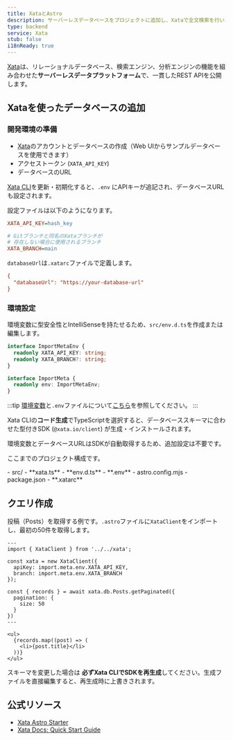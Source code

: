 ```yaml
---
title: XataとAstro
description: サーバーレスデータベースをプロジェクトに追加し、Xataで全文検索を行いましょう。
type: backend
service: Xata
stub: false
i18nReady: true
---
```


[Xata](https://xata.io)は、リレーショナルデータベース、検索エンジン、分析エンジンの機能を組み合わせた**サーバーレスデータプラットフォーム**で、一貫したREST APIを公開します。

## Xataを使ったデータベースの追加

### 開発環境の準備

- [Xata](https://app.xata.io/signin)のアカウントとデータベースの作成（Web UIからサンプルデータベースを使用できます）
- アクセストークン (`XATA_API_KEY`)
- データベースのURL

[Xata CLI](https://xata.io/docs/getting-started/installation)を更新・初期化すると、`.env` にAPIキーが追記され、データベースURLも設定されます。

設定ファイルは以下のようになります。

```ini title=".env"
XATA_API_KEY=hash_key

# Gitブランチと同名のXataブランチが
# 存在しない場合に使用されるブランチ
XATA_BRANCH=main
```

`databaseUrl`は`.xatarc`ファイルで定義します。

```ini title=".xatarc"
{
  "databaseUrl": "https://your-database-url"
}
```

### 環境設定

環境変数に型安全性とIntelliSenseを持たせるため、`src/env.d.ts`を作成または編集します。

```ts title="src/env.d.ts"
interface ImportMetaEnv {
  readonly XATA_API_KEY: string;
  readonly XATA_BRANCH?: string;
}

interface ImportMeta {
  readonly env: ImportMetaEnv;
}
```

:::tip
[環境変数](/ja/guides/environment-variables/)と`.env`ファイルについて[こちら](/ja/guides/environment-variables/)を参照してください。
:::

Xata CLIの**コード生成**でTypeScriptを選択すると、データベーススキーマに合わせた型付きSDK (`@xata.io/client`) が生成・インストールされます。

環境変数とデータベースURLはSDKが自動取得するため、追加設定は不要です。

ここまでのプロジェクト構成です。

<FileTree title="Project Structure">
- src/
  - **xata.ts**
  - **env.d.ts**
- **.env**
- astro.config.mjs
- package.json
- **.xatarc**
</FileTree>

## クエリ作成

投稿（Posts）を取得する例です。`.astro`ファイルに`XataClient`をインポートし、最初の50件を取得します。

```astro title="src/pages/blog/index.astro"
---
import { XataClient } from '../../xata';
 
const xata = new XataClient({
  apiKey: import.meta.env.XATA_API_KEY,
  branch: import.meta.env.XATA_BRANCH
});

const { records } = await xata.db.Posts.getPaginated({
  pagination: {
    size: 50
  }
})
---

<ul>
  {records.map((post) => (
    <li>{post.title}</li>
  ))}
</ul>
```

スキーマを変更した場合は **必ずXata CLIでSDKを再生成**してください。生成ファイルを直接編集すると、再生成時に上書きされます。

## 公式リソース

- [Xata Astro Starter](https://github.com/xataio/examples/tree/main/apps/getting-started-astro)
- [Xata Docs: Quick Start Guide](https://xata.io/docs/getting-started/quickstart-astro)
